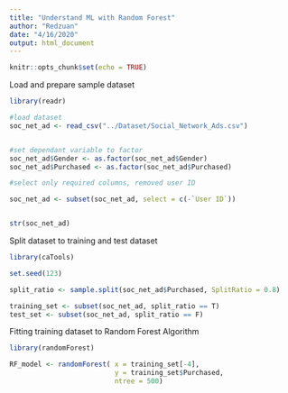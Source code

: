 ```yaml
---
title: "Understand ML with Random Forest"
author: "Redzuan"
date: "4/16/2020"
output: html_document
---
```


```r
knitr::opts_chunk$set(echo = TRUE)
```



Load and prepare sample dataset
```r
library(readr)

#load dataset
soc_net_ad <- read_csv("../Dataset/Social_Network_Ads.csv")


#set dependant variable to factor
soc_net_ad$Gender <- as.factor(soc_net_ad$Gender)
soc_net_ad$Purchased <- as.factor(soc_net_ad$Purchased)

#select only required columns, removed user ID

soc_net_ad <- subset(soc_net_ad, select = c(-`User ID`))


str(soc_net_ad)

```


Split dataset to training and test dataset
```r
library(caTools)

set.seed(123)

split_ratio <- sample.split(soc_net_ad$Purchased, SplitRatio = 0.8)

training_set <- subset(soc_net_ad, split_ratio == T)
test_set <- subset(soc_net_ad, split_ratio == F)


```


Fitting training dataset to Random Forest Algorithm
```r
library(randomForest)

RF_model <- randomForest( x = training_set[-4],
                          y = training_set$Purchased,
                          ntree = 500)





```

